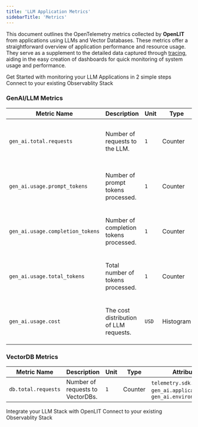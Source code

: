```yaml
---
title: 'LLM Application Metrics'
sidebarTitle: 'Metrics'
---
```


This document outlines the OpenTelemetry metrics collected by **OpenLIT** from applications using LLMs and Vector Databases. These metrics offer a straightforward overview of application performance and resource usage. They serve as a supplement to the detailed data captured through [tracing](./tracing), aiding in the easy creation of dashboards for quick monitoring of system usage and performance.

<CardGroup cols={2}>
<Card title="Quickstart" href="/latest/quickstart" icon='bolt'>
Get Started with monitoring your LLM Applications in 2 simple steps
</Card>
<Card title="Connections" href="/latest/connections/intro" icon='link'>
Connect to your existing Observablity Stack
</Card>
</CardGroup>

### GenAI/LLM Metrics

| Metric Name                       | Description                                | Unit  | Type | Attributes                                                                                         |
|-----------------------------------|--------------------------------------------|-------|-------------|----------------------------------------------------------------------------------------------------|
| `gen_ai.total.requests`           | Number of requests to the LLM.             | `1`   | Counter     | `telemetry.sdk.name`, `gen_ai.application_name`, `gen_ai.system`, `gen_ai.environment`, `gen_ai.type`, `gen_ai.request.model` |
| `gen_ai.usage.prompt_tokens`      | Number of prompt tokens processed.         | `1`   | Counter     | `telemetry.sdk.name`, `gen_ai.application_name`, `gen_ai.system`, `gen_ai.environment`, `gen_ai.type`, `gen_ai.request.model` |
| `gen_ai.usage.completion_tokens`  | Number of completion tokens processed.     | `1`   | Counter     | `telemetry.sdk.name`, `gen_ai.application_name`, `gen_ai.system`, `gen_ai.environment`, `gen_ai.type`, `gen_ai.request.model` |
| `gen_ai.usage.total_tokens`       | Total number of tokens processed.          | `1`   | Counter     | `telemetry.sdk.name`, `gen_ai.application_name`, `gen_ai.system`, `gen_ai.environment`, `gen_ai.type`, `gen_ai.request.model` |
| `gen_ai.usage.cost`               | The cost distribution of LLM requests.     | `USD` | Histogram   | `telemetry.sdk.name`, `gen_ai.application_name`, `gen_ai.system`, `gen_ai.environment`, `gen_ai.type`, `gen_ai.request.model` |

### VectorDB Metrics

| Metric Name             | Description                                | Unit  | Type | Attributes                                                   |
|-------------------------|--------------------------------------------|-------|-------------|--------------------------------------------------------------|
| `db.total.requests`     | Number of requests to VectorDBs.           | `1`   | Counter     | `telemetry.sdk.name`, `gen_ai.application_name`, `gen_ai.environment` |

<CardGroup cols={2}>
<Card title="Integrations" href="/latest/integrations/introduction" icon='circle-nodes'>
Integrate your LLM Stack with OpenLIT 
</Card>
<Card title="Connections" href="/latest/connections/intro" icon='link'>
Connect to your existing Observablity Stack
</Card>
</CardGroup>